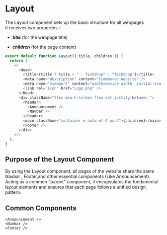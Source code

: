 # Layout

The Layout component sets up the basic structure for all webpages \
It receives two properties :

- **_title_** (for the webpage title)

* **_children_** (for the page content)

```js filename="Layout.js" {3} copy
export default function Layout({ title, children }) {
  return (
    <>
      <Head>
        <title>{title ? title + " - TechShop" : "TechShop"}</title>
        <meta name="description" content="Ecommerce Website" />
        <meta name="viewport" content="width=device-width, initial-scale=1.0" />
        <link rel="icon" href="Logo.png" />
      </Head>
      <div className="flex min-h-screen flex-col justify-between ">
        <header>
          <Announcement />
          <Navbar />
        </header>
        <main className="container m-auto mt-4 px-4">{children}</main>
        <Footer />
      </div>
    </>
  );
}
```

## Purpose of the Layout Component

By using the Layout component, all pages of the website share the same Navbar , Footer,and other essential components (Like Announcement).
Acting as a common "parent" component, it encapsulates the fundamental layout elements and ensures that each page follows a unified design pattern.

## Common Components

```
<Announcement />
<Navbar />
<Footer />
```
